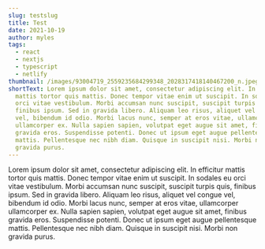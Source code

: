```yaml
---
slug: testslug
title: Test
date: 2021-10-19
author: myles
tags:
  - react
  - nextjs
  - typescript
  - netlify
thumbnail: /images/93004719_2559235684299348_2028317418140467200_n.jpeg
shortText: Lorem ipsum dolor sit amet, consectetur adipiscing elit. In efficitur
  mattis tortor quis mattis. Donec tempor vitae enim ut suscipit. In sodales eu
  orci vitae vestibulum. Morbi accumsan nunc suscipit, suscipit turpis quis,
  finibus ipsum. Sed in gravida libero. Aliquam leo risus, aliquet vel congue
  vel, bibendum id odio. Morbi lacus nunc, semper at eros vitae, ullamcorper
  ullamcorper ex. Nulla sapien sapien, volutpat eget augue sit amet, finibus
  gravida eros. Suspendisse potenti. Donec ut ipsum eget augue pellentesque
  mattis. Pellentesque nec nibh diam. Quisque in suscipit nisi. Morbi non
  gravida purus.
---
```

Lorem ipsum dolor sit amet, consectetur adipiscing elit. In efficitur mattis tortor quis mattis. Donec tempor vitae enim ut suscipit. In sodales eu orci vitae vestibulum. Morbi accumsan nunc suscipit, suscipit turpis quis, finibus ipsum. Sed in gravida libero. Aliquam leo risus, aliquet vel congue vel, bibendum id odio. Morbi lacus nunc, semper at eros vitae, ullamcorper ullamcorper ex. Nulla sapien sapien, volutpat eget augue sit amet, finibus gravida eros. Suspendisse potenti. Donec ut ipsum eget augue pellentesque mattis. Pellentesque nec nibh diam. Quisque in suscipit nisi. Morbi non gravida purus.